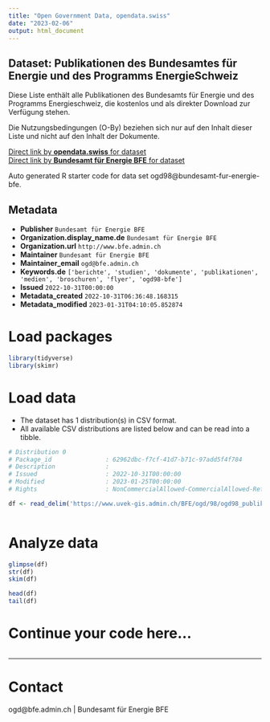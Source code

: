 ```yaml
---
title: "Open Government Data, opendata.swiss"
date: "2023-02-06"
output: html_document
---
```


## Dataset: Publikationen des Bundesamtes für Energie und des Programms EnergieSchweiz

Diese Liste enthält alle Publikationen des Bundesamts für Energie und des Programms Energieschweiz, die kostenlos und als direkter Download zur Verfügung stehen.

Die Nutzungsbedingungen (O-By) beziehen sich nur auf den Inhalt dieser Liste und nicht auf den Inhalt der Dokumente.

[Direct link by **opendata.swiss** for dataset](https://opendata.swiss/de/dataset/publikationen-des-bundesamtes-fur-energie-und-des-programms-energieschweiz)<br>
[Direct link by **Bundesamt für Energie BFE** for dataset](https://www.bfe.admin.ch/bfe/de/home/news-und-medien/publikationen.html)

Auto generated R starter code for data set ogd98@bundesamt-fur-energie-bfe.

## Metadata

- **Publisher** `Bundesamt für Energie BFE`
- **Organization.display_name.de** `Bundesamt für Energie BFE`
- **Organization.url** `http://www.bfe.admin.ch`
- **Maintainer** `Bundesamt für Energie BFE`
- **Maintainer_email** `ogd@bfe.admin.ch`
- **Keywords.de** `['berichte', 'studien', 'dokumente', 'publikationen', 'medien', 'broschuren', 'flyer', 'ogd98-bfe']`
- **Issued** `2022-10-31T00:00:00`
- **Metadata_created** `2022-10-31T06:36:48.168315`
- **Metadata_modified** `2023-01-31T04:10:05.852874`


# Load packages

```r

library(tidyverse)
library(skimr)

```

# Load data

-   The dataset has 1 distribution(s) in CSV format.
-   All available CSV distributions are listed below and can be read into a tibble.

```r

# Distribution 0
# Package_id               : 62962dbc-f7cf-41d7-b71c-97add5f4f784
# Description              : 
# Issued                   : 2022-10-31T00:00:00
# Modified                 : 2023-01-25T00:00:00
# Rights                   : NonCommercialAllowed-CommercialAllowed-ReferenceRequired

df <- read_delim('https://www.uvek-gis.admin.ch/BFE/ogd/98/ogd98_publikationen.csv')



```

# Analyze data

```r

glimpse(df)
str(df)
skim(df)

head(df)
tail(df)

```

# Continue your code here...

```r

```

------------------------------------------------------------------------

# Contact

ogd@bfe.admin.ch | Bundesamt für Energie BFE
